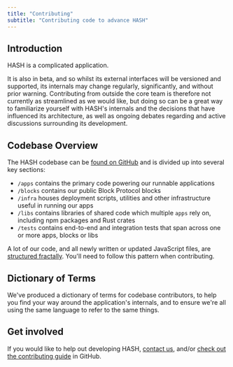 ```yaml
---
title: "Contributing"
subtitle: "Contributing code to advance HASH"
---
```


## Introduction

HASH is a complicated application.

It is also in beta, and so whilst its external interfaces will be versioned and supported, its internals may change regularly, significantly, and without prior warning. Contributing from outside the core team is therefore not currently as streamlined as we would like, but doing so can be a great way to familiarize yourself with HASH's internals and the decisions that have influenced its architecture, as well as ongoing debates regarding and active discussions surrounding its development.

## Codebase Overview

The HASH codebase can be [found on GitHub](https://github.com/hashintel/hash) and is divided up into several key sections:

- `/apps` contains the primary code powering our runnable applications
- `/blocks` contains our public Block Protocol blocks
- `/infra` houses deployment scripts, utilities and other infrastructure useful in running our apps
- `/libs` contains libraries of shared code which multiple `apps` rely on, including npm packages and Rust crates
- `/tests` contains end-to-end and integration tests that span across one or more apps, blocks or libs

A lot of our code, and all newly written or updated JavaScript files, are [structured fractally](https://hash.dev/blog/file-structuring). You'll need to follow this pattern when contributing.

## Dictionary of Terms

We've produced a dictionary of terms for codebase contributors, to help you find your way around the application's internals, and to ensure we're all using the same language to refer to the same things.

## Get involved

If you would like to help out developing HASH, [contact us](https://hash.ai/contact), and/or [check out the contributing guide](https://github.com/hashintel/hash/blob/main/.github/CONTRIBUTING.md) in GitHub.
